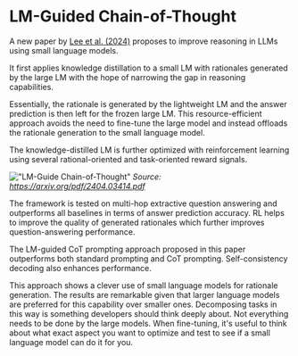 # LM-Guided Chain-of-Thought 

A new paper by [Lee et al. (2024)](https://arxiv.org/abs/2404.03414) proposes to improve reasoning in LLMs using small language models.

It first applies knowledge distillation to a small LM with rationales generated by the large LM with the hope of narrowing the gap in reasoning capabilities.   

Essentially, the rationale is generated by the lightweight LM and the answer prediction is then left for the frozen large LM. This resource-efficient approach avoids the need to fine-tune the large model and instead offloads the rationale generation to the small language model.

The knowledge-distilled LM is further optimized with reinforcement learning using several rational-oriented and task-oriented reward signals.   

!["LM-Guide Chain-of-Thought"](../../img/research/guided-cot.png)
*Source: https://arxiv.org/pdf/2404.03414.pdf*

The framework is tested on multi-hop extractive question answering and outperforms all baselines in terms of answer prediction accuracy. RL helps to improve the quality of generated rationales which further improves question-answering performance.  

The LM-guided CoT prompting approach proposed in this paper outperforms both standard prompting and CoT prompting. Self-consistency decoding also enhances performance.   

This approach shows a clever use of small language models for rationale generation. The results are remarkable given that larger language models are preferred for this capability over smaller ones. Decomposing tasks in this way is something developers should think deeply about. Not everything needs to be done by the large models. When fine-tuning, it's useful to think about what exact aspect you want to optimize and test to see if a small language model can do it for you.